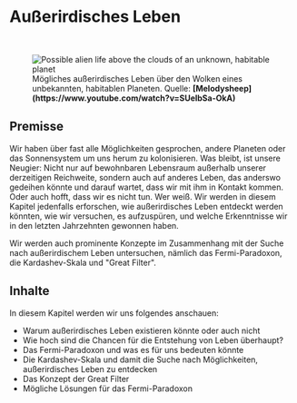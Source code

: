 
# Außerirdisches Leben

<br/>
<figure>
<Image src={require(".//../../resources/images/alienlife.png")} alt="Possible alien life above the clouds of an unknown, habitable planet" />
<figcaption style={{ color: "rgb(156, 156, 156)", fontSize: "14px", marginTop: "2px" }}>Mögliches außerirdisches Leben über den Wolken eines unbekannten, habitablen Planeten. Quelle: <strong>[Melodysheep](https://www.youtube.com/watch?v=SUelbSa-OkA)</strong></figcaption>
</figure>

## Premisse
Wir haben über fast alle Möglichkeiten gesprochen, andere Planeten oder das Sonnensystem um uns herum zu kolonisieren. Was bleibt, ist unsere Neugier: Nicht nur auf bewohnbaren Lebensraum außerhalb unserer derzeitigen Reichweite, sondern auch auf anderes Leben, das anderswo gedeihen könnte und darauf wartet, dass wir mit ihm in Kontakt kommen. Oder auch hofft, dass wir es nicht tun. Wer weiß. Wir werden in diesem Kapitel jedenfalls erforschen, wie außerirdisches Leben entdeckt werden könnten, wie wir versuchen, es aufzuspüren, und welche Erkenntnisse wir in den letzten Jahrzehnten gewonnen haben.

Wir werden auch prominente Konzepte im Zusammenhang mit der Suche nach außerirdischem Leben untersuchen, nämlich das Fermi-Paradoxon, die Kardashev-Skala und "Great Filter".

## Inhalte
In diesem Kapitel werden wir uns folgendes anschauen:

- Warum außerirdisches Leben existieren könnte oder auch nicht
- Wie hoch sind die Chancen für die Entstehung von Leben überhaupt?
- Das Fermi-Paradoxon und was es für uns bedeuten könnte 
- Die Kardashev-Skala und damit die Suche nach Möglichkeiten, außerirdisches Leben zu entdecken
- Das Konzept der Great Filter
- Mögliche Lösungen für das Fermi-Paradoxon


<Analytics />